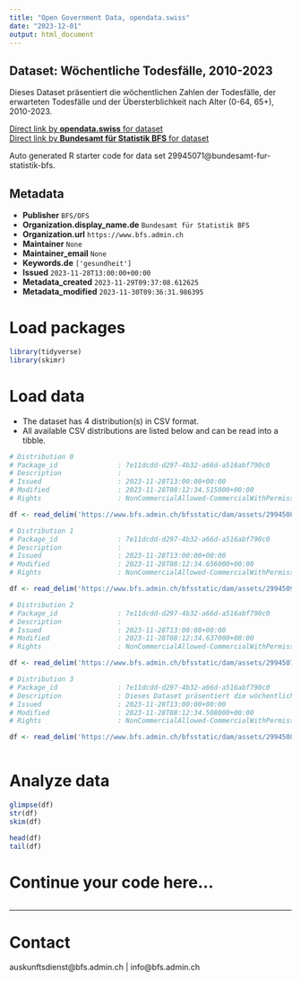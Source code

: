 ```yaml
---
title: "Open Government Data, opendata.swiss"
date: "2023-12-01"
output: html_document
---
```


## Dataset: Wöchentliche Todesfälle, 2010-2023

Dieses Dataset präsentiert die wöchentlichen Zahlen der Todesfälle, der erwarteten Todesfälle und der Übersterblichkeit nach Alter (0-64, 65+), 2010-2023.

[Direct link by **opendata.swiss** for dataset](https://opendata.swiss/de/dataset/wochentliche-todesfalle-2010-20231)<br>
[Direct link by **Bundesamt für Statistik BFS** for dataset](https://www.bfs.admin.ch/asset/de/ts-d-14.03.04.03-wr)

Auto generated R starter code for data set 29945071@bundesamt-fur-statistik-bfs.

## Metadata

- **Publisher** `BFS/OFS`
- **Organization.display_name.de** `Bundesamt für Statistik BFS`
- **Organization.url** `https://www.bfs.admin.ch`
- **Maintainer** `None`
- **Maintainer_email** `None`
- **Keywords.de** `['gesundheit']`
- **Issued** `2023-11-28T13:00:00+00:00`
- **Metadata_created** `2023-11-29T09:37:08.612625`
- **Metadata_modified** `2023-11-30T09:36:31.986395`


# Load packages

```r

library(tidyverse)
library(skimr)

```

# Load data

-   The dataset has 4 distribution(s) in CSV format.
-   All available CSV distributions are listed below and can be read into a tibble.

```r

# Distribution 0
# Package_id               : 7e11dcdd-d297-4b32-a66d-a516abf790c0
# Description              : 
# Issued                   : 2023-11-28T13:00:00+00:00
# Modified                 : 2023-11-28T08:12:34.515000+00:00
# Rights                   : NonCommercialAllowed-CommercialWithPermission-ReferenceRequired

df <- read_delim('https://www.bfs.admin.ch/bfsstatic/dam/assets/29945083/master')

# Distribution 1
# Package_id               : 7e11dcdd-d297-4b32-a66d-a516abf790c0
# Description              : 
# Issued                   : 2023-11-28T13:00:00+00:00
# Modified                 : 2023-11-28T08:12:34.656000+00:00
# Rights                   : NonCommercialAllowed-CommercialWithPermission-ReferenceRequired

df <- read_delim('https://www.bfs.admin.ch/bfsstatic/dam/assets/29945092/master')

# Distribution 2
# Package_id               : 7e11dcdd-d297-4b32-a66d-a516abf790c0
# Description              : 
# Issued                   : 2023-11-28T13:00:00+00:00
# Modified                 : 2023-11-28T08:12:34.637000+00:00
# Rights                   : NonCommercialAllowed-CommercialWithPermission-ReferenceRequired

df <- read_delim('https://www.bfs.admin.ch/bfsstatic/dam/assets/29945079/master')

# Distribution 3
# Package_id               : 7e11dcdd-d297-4b32-a66d-a516abf790c0
# Description              : Dieses Dataset präsentiert die wöchentlichen Zahlen der Todesfälle, der erwarteten Todesfälle und der Übersterblichkeit nach Alter (0-64, 65+), 2010-2023.
# Issued                   : 2023-11-28T13:00:00+00:00
# Modified                 : 2023-11-28T08:12:34.508000+00:00
# Rights                   : NonCommercialAllowed-CommercialWithPermission-ReferenceRequired

df <- read_delim('https://www.bfs.admin.ch/bfsstatic/dam/assets/29945088/master')



```

# Analyze data

```r

glimpse(df)
str(df)
skim(df)

head(df)
tail(df)

```

# Continue your code here...

```r

```

------------------------------------------------------------------------

# Contact

auskunftsdienst@bfs.admin.ch | info@bfs.admin.ch
